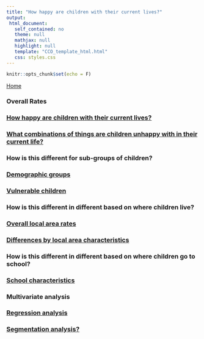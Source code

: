 ```yaml
---
title: "How happy are children with their current lives?"
output: 
 html_document: 
   self_contained: no
   theme: null
   mathjax: null
   highlight: null
   template: "CCO_template_html.html"
   css: styles.css
---
```


```r
knitr::opts_chunk$set(echo = F)
```

<a href="index.html">Home</a></li>

<h3>Overall Rates</h3>

<div class="topic_navList">
<a class="meta_navList_link" href="9-17_happy_overall.html">
<h3 class="list_header">How happy are children with their current lives?</h3></a>
</div>

<div class="topic_navList">
<a class="meta_navList_link" href="9-17_happy_combs.html">
<h3 class="list_header">What combinations of things are children unhappy with in their current life?</h3></a>
</div>

<h3>How is this different for sub-groups of children?</h3>

<div class="topic_navList">
<a class="meta_navList_link" href="9-17_happy_child_chars.html">
<h3 class="list_header">Demographic groups</h3></a>
</div>

<div class="topic_navList">
<a class="meta_navList_link" href="9-17_happy_disad.html">
<h3 class="list_header">Vulnerable children</h3></a>
</div>

<h3>How is this different in different based on where children live?</h3>

<div class="topic_navList">
<a class="meta_navList_link" href="9-17_happy_map.html">
<h3 class="list_header">Overall local area rates</h3></a>
</div>

<div class="topic_navList">
<a class="meta_navList_link" href="9-17_happy_area_chars.html">
<h3 class="list_header">Differences by local area characteristics</h3></a>
</div>

<h3>How is this different in different based on where children go to school?</h3>

<div class="topic_navList">
<a class="meta_navList_link" href="9-17_happy_school.html">
<h3 class="list_header">School characteristics</h3></a>
</div>

<h3>Multivariate analysis</h3>

<div class="topic_navList">
<a class="meta_navList_link" href="9-17_happy_regression.html">
<h3 class="list_header">Regression analysis</h3></a>
</div>

<div class="topic_navList">
<a class="meta_navList_link" href="9-17_happy_segmentation.html">
<h3 class="list_header">Segmentation analysis?</h3></a>